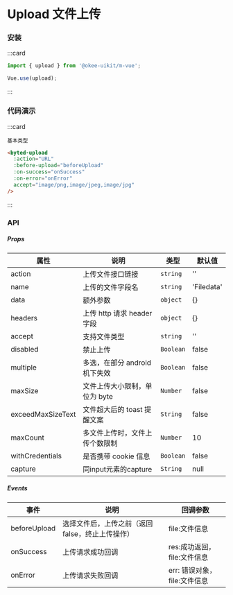# Upload 文件上传

### 安装

:::card

```javascript
import { upload } from '@okee-uikit/m-vue';

Vue.use(upload);
```

:::

### 代码演示

:::card

```topic
基本类型
```

```html
<byted-upload
  :action="URL"
  :before-upload="beforeUpload"
  :on-success="onSuccess"
  :on-error="onError"
  accept="image/png,image/jpeg,image/jpg"
/>
```

:::

### API

##### Props

| 属性              | 说明                           | 类型      | 默认值     |
| ----------------- | ------------------------------ | --------- | ---------- |
| action            | 上传文件接口链接               | `string`  | ''         |
| name              | 上传的文件字段名               | `string`  | 'Filedata' |
| data              | 额外参数                       | `object`  | {}         |
| headers           | 上传 http 请求 header 字段     | `object`  | {}         |
| accept            | 支持文件类型                   | `string`  | ''         |
| disabled          | 禁止上传                       | `Boolean` | false      |
| multiple          | 多选，在部分 android 机下失效  | `Boolean` | false      |
| maxSize           | 文件上传大小限制，单位为 byte  | `Number`  | false      |
| exceedMaxSizeText | 文件超大后的 toast 提醒文案    | `String`  | false      |
| maxCount          | 多文件上传时，文件上传个数限制 | `Number`  | 10         |
| withCredentials   | 是否携带 cookie 信息           | `Boolean` | false      |
| capture           | 同input元素的capture           | `String` | null      |

##### Events

| 事件         | 说明                                             | 回调参数                     |
| ------------ | ------------------------------------------------ | ---------------------------- |
| beforeUpload | 选择文件后，上传之前（返回 false，终止上传操作） | file:文件信息                |
| onSuccess    | 上传请求成功回调                                 | res:成功返回，file:文件信息  |
| onError      | 上传请求失败回调                                 | err: 错误对象，file:文件信息 |
